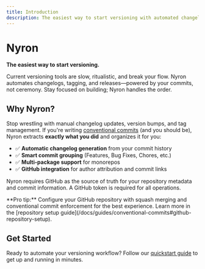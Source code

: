 ```yaml
---
title: Introduction
description: The easiest way to start versioning with automated changelogs, tagging, and releases
---
```


# Nyron

**The easiest way to start versioning.**

Current versioning tools are slow, ritualistic, and break your flow. Nyron automates changelogs, tagging, and releases—powered by your commits, not ceremony. Stay focused on building; Nyron handles the order.

## Why Nyron?

Stop wrestling with manual changelog updates, version bumps, and tag management. If you're writing [conventional commits](https://www.conventionalcommits.org/) (and you should be), Nyron extracts **exactly what you did** and organizes it for you:

- ✅ **Automatic changelog generation** from your commit history
- ✅ **Smart commit grouping** (Features, Bug Fixes, Chores, etc.)
- ✅ **Multi-package support** for monorepos
- ✅ **GitHub integration** for author attribution and commit links

Nyron requires GitHub as the source of truth for your repository metadata and commit information. A GitHub token is required for all operations.

<Callout type="info">
**Pro tip:** Configure your GitHub repository with squash merging and conventional commit enforcement for the best experience. Learn more in the [repository setup guide](/docs/guides/conventional-commits#github-repository-setup).
</Callout>

## Get Started

Ready to automate your versioning workflow? Follow our [quickstart guide](/docs/getting-started/quickstart) to get up and running in minutes.

